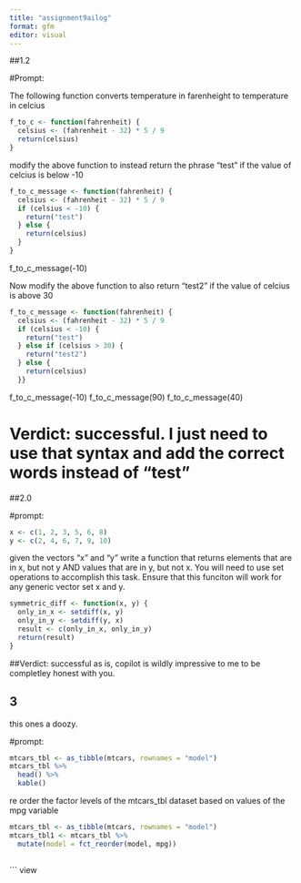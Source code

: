```yaml
---
title: "assignment9ailog"
format: gfm
editor: visual
---
```


##1.2

#Prompt:

The following function converts temperature in farenheight to temperature in celcius

``` r
f_to_c <- function(fahrenheit) {
  celsius <- (fahrenheit - 32) * 5 / 9
  return(celsius)
}
```

modify the above function to instead return the phrase "test" if the value of celcius is below -10

``` r
f_to_c_message <- function(fahrenheit) {
  celsius <- (fahrenheit - 32) * 5 / 9
  if (celsius < -10) {
    return("test")
  } else {
    return(celsius)
  }
}
```

f_to_c_message(-10)

Now modify the above function to also return "test2" if the value of celcius is above 30

``` r
f_to_c_message <- function(fahrenheit) {
  celsius <- (fahrenheit - 32) * 5 / 9
  if (celsius < -10) {
    return("test")
  } else if (celsius > 30) {
    return("test2")
  } else {
    return(celsius)
  }}
```

f_to_c_message(-10) f_to_c_message(90) f_to_c_message(40)

# Verdict: successful. I just need to use that syntax and add the correct words instead of "test"

##2.0

#prompt:

``` r
x <- c(1, 2, 3, 5, 6, 8)
y <- c(2, 4, 6, 7, 9, 10)
```

given the vectors "x" and "y" write a function that returns elements that are in x, but not y AND values that are in y, but not x. You will need to use set operations to accomplish this task. Ensure that this funciton will work for any generic vector set x and y.

``` r
symmetric_diff <- function(x, y) {
  only_in_x <- setdiff(x, y)
  only_in_y <- setdiff(y, x)
  result <- c(only_in_x, only_in_y)
  return(result)
}
```

##Verdict: successful as is, copilot is wildly impressive to me to be completley honest with you.

## 3

this ones a doozy.

#prompt:

``` r
mtcars_tbl <- as_tibble(mtcars, rownames = "model")
mtcars_tbl %>%
  head() %>%
  kable()
```

re order the factor levels of the mtcars_tbl dataset based on values of the mpg variable

``` r
mtcars_tbl <- as_tibble(mtcars, rownames = "model")
mtcars_tbl1 <- mtcars_tbl %>%
  mutate(model = fct_reorder(model, mpg))
  
```

\`\`\` view
